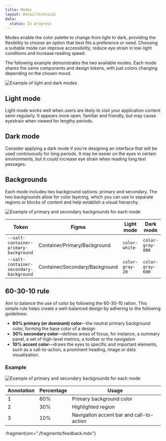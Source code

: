 ```yaml
---
title: Modes
layout: DetailTechnical
data:
  status: In progress
---
```


Modes enable the color palette to change from light to dark, providing the flexibility to choose an option that best fits a preference or need. Choosing a suitable mode can improve accessibility, reduce eye strain in low-light conditions and increase reading speed.

The following example demonstrates the two available modes. Each mode shares the same components and design tokens, with just colors changing depending on the chosen mood.

<Image
  src="/img/foundations/modes-light-dark.svg"
  alt="Example of light and dark modes"
/>

## Light mode

Light mode works well when users are likely to visit your application content semi-regularly. It appears more open, familiar and friendly, but may cause eyestrain when viewed for lengthy periods.

## Dark mode

Consider applying a dark mode if you're designing an interface that will be used continuously for long periods. It may be easier on the eyes in certain environments, but it could increase eye strain when reading long text passages.

## Backgrounds

Each mode includes two background options: primary and secondary. The two backgrounds allow for color layering, which you can use to separate regions or blocks of content and help establish a visual hierarchy.

<Image
  src="/img/foundations/modes-background-options.svg"
  alt="Example of primary and secondary backgrounds for each mode"
/>

| Token                                   | Figma                          | Light mode      | Dark mode        |
| --------------------------------------- | ------------------------------ | --------------- | ---------------- |
| `--salt-container-primary-background`   | Container/Primary/Background   | `color-white`   | `color-gray-800` |
| `--salt-container-secondary-background` | Container/Secondary/Background | `color-gray-20` | `color-gray-600` |

## 60-30-10 rule

Aim to balance the use of color by following the 60-30-10 ration. This simple rule helps create a well-balanced design by adhering to the following guidelines:

- **60% primary (or dominant) color**—the neutral primary background color, forming the base color of a design
- **30% secondary color**—defines areas of focus, for instance, a summary panel, a set of high-level metrics, a toolbar or the navigation
- **10% accent color**—draws the eyes to specific and important elements, such as a call-to-action, a prominent heading, image or data visualization.

### Example

<Image
  src="/img/foundations/modes-60-30-10.svg"
  alt="Example of primary and secondary backgrounds for each mode"
/>

| Annotation | Percentage | Usage                                    |
| ---------- | ---------- | ---------------------------------------- |
| 1          | 60%        | Primary background color                 |
| 2          | 30%        | Highlighted region                       |
| 3          | 10%        | Navigation accent bar and call-to-action |

:fragment{src="./fragments/feedback.mdx"}
